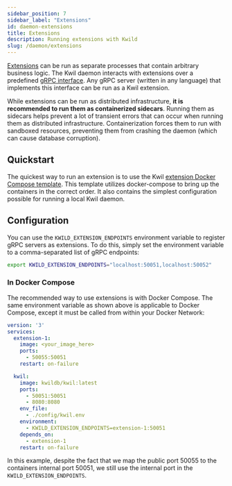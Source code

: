 ```yaml
---
sidebar_position: 7
sidebar_label: "Extensions"
id: daemon-extensions
title: Extensions
description: Running extensions with Kwild
slug: /daemon/extensions
---
```


[Extensions](../extensions/introduction.mdx) can be run as separate processes that contain arbitrary business logic.  The Kwil daemon interacts with extensions over a
predefined [gRPC interface](<https://github.com/kwilteam/kwil-extensions/blob/main/proto/extension.proto>). Any gRPC server (written in any language) that implements this
interface can be run as a Kwil extension.

While extensions can be run as distributed infrastructure, **it is recommended to run them as containerized sidecars**. Running them as sidecars helps prevent
a lot of transient errors that can occur when running them as distributed infrastructure.  Containerization forces them to run with sandboxed resources, preventing
them from crashing the daemon (which can cause database corruption).

## Quickstart

The quickest way to run an extension is to use the Kwil [extension Docker Compose template](<https://github.com/kwilteam/extension-deployment-template>).
This template utilizes docker-compose to bring up the containers in the correct order.
It also contains the simplest configuration possible for running a local Kwil daemon.

## Configuration

You can use the `KWILD_EXTENSION_ENDPOINTS` environment variable to register gRPC servers as extensions.  To do this, simply set the environment variable
to a comma-separated list of gRPC endpoints:

```bash
export KWILD_EXTENSION_ENDPOINTS="localhost:50051,localhost:50052"
```

### In Docker Compose

The recommended way to use extensions is with Docker Compose.  The same environment variable as shown above is applicable to Docker Compose, except it must be
called from within your Docker Network:

```yaml title="docker-compose.yaml"
version: '3'
services:
  extension-1:
    image: <your_image_here>
    ports:
      - 50055:50051
    restart: on-failure

  kwil:
    image: kwildb/kwil:latest
    ports:
      - 50051:50051
      - 8080:8080
    env_file:
      - ./config/kwil.env
    environment:
      - KWILD_EXTENSION_ENDPOINTS=extension-1:50051
    depends_on:
      - extension-1
    restart: on-failure
```

In this example, despite the fact that we map the public port 50055 to the containers internal port 50051, we still use the internal port in the `KWILD_EXTENSION_ENDPOINTS`.